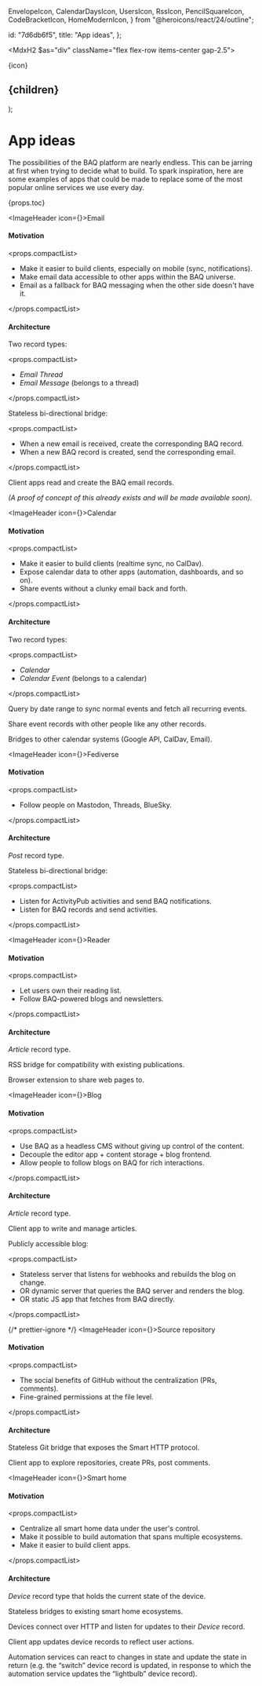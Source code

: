   EnvelopeIcon,
  CalendarDaysIcon,
  UsersIcon,
  RssIcon,
  PencilSquareIcon,
  CodeBracketIcon,
  HomeModernIcon,
} from "@heroicons/react/24/outline";

  id: "7d6db6f5",
  title: "App ideas",
};

  <MdxH2 $as="div" className="flex flex-row items-center gap-2.5">
    <div className="w-8 text-amber-500">{icon}</div>
    <h2
      id={slugify(onlyText(children))}
      className="scroll-mt-24 lg:scroll-mt-28"
    >
      {children}
    </h2>
  </MdxH2>
);

# App ideas

The possibilities of the BAQ platform are nearly endless. This can be jarring at first when trying to decide what to build. To spark inspiration, here are some examples of apps that could be made to replace some of the most popular online services we use every day.

{props.toc}

<ImageHeader icon={<EnvelopeIcon />}>Email</ImageHeader>

#### Motivation

<props.compactList>

- Make it easier to build clients, especially on mobile (sync, notifications).
- Make email data accessible to other apps within the BAQ universe.
- Email as a fallback for BAQ messaging when the other side doesn't have it.

</props.compactList>

#### Architecture

Two record types:

<props.compactList>

- _Email Thread_
- _Email Message_ (belongs to a thread)

</props.compactList>

Stateless bi-directional bridge:

<props.compactList>

- When a new email is received, create the corresponding BAQ record.
- When a new BAQ record is created, send the corresponding email.

</props.compactList>

Client apps read and create the BAQ email records.

_(A proof of concept of this already exists and will be made available soon)._

<ImageHeader icon={<CalendarDaysIcon />}>Calendar</ImageHeader>

#### Motivation

<props.compactList>

- Make it easier to build clients (realtime sync, no CalDav).
- Expose calendar data to other apps (automation, dashboards, and so on).
- Share events without a clunky email back and forth.

</props.compactList>

#### Architecture

Two record types:

<props.compactList>

- _Calendar_
- _Calendar Event_ (belongs to a calendar)

</props.compactList>

Query by date range to sync normal events and fetch all recurring events.

Share event records with other people like any other records.

Bridges to other calendar systems (Google API, CalDav, Email).

<ImageHeader icon={<UsersIcon />}>Fediverse</ImageHeader>

#### Motivation

<props.compactList>

- Follow people on Mastodon, Threads, BlueSky.

</props.compactList>

#### Architecture

_Post_ record type.

Stateless bi-directional bridge:

<props.compactList>

- Listen for ActivityPub activities and send BAQ notifications.
- Listen for BAQ records and send activities.

</props.compactList>

<ImageHeader icon={<RssIcon />}>Reader</ImageHeader>

#### Motivation

<props.compactList>

- Let users own their reading list.
- Follow BAQ-powered blogs and newsletters.

</props.compactList>

#### Architecture

_Article_ record type.

RSS bridge for compatibility with existing publications.

Browser extension to share web pages to.

<ImageHeader icon={<PencilSquareIcon />}>Blog</ImageHeader>

#### Motivation

<props.compactList>

- Use BAQ as a headless CMS without giving up control of the content.
- Decouple the editor app + content storage + blog frontend.
- Allow people to follow blogs on BAQ for rich interactions.

</props.compactList>

#### Architecture

_Article_ record type.

Client app to write and manage articles.

Publicly accessible blog:

<props.compactList>

- Stateless server that listens for webhooks and rebuilds the blog on change.
- OR dynamic server that queries the BAQ server and renders the
  blog.
- OR static JS app that fetches from BAQ directly.

</props.compactList>

{/* prettier-ignore */}
<ImageHeader icon={<CodeBracketIcon />}>Source repository</ImageHeader>

#### Motivation

<props.compactList>

- The social benefits of GitHub without the centralization (PRs, comments).
- Fine-grained permissions at the file level.

</props.compactList>

#### Architecture

Stateless Git bridge that exposes the Smart HTTP protocol.

Client app to explore repositories, create PRs, post comments.

<ImageHeader icon={<HomeModernIcon />}>Smart home</ImageHeader>

#### Motivation

<props.compactList>

- Centralize all smart home data under the user's control.
- Make it possible to build automation that spans multiple ecosystems.
- Make it easier to build client apps.

</props.compactList>

#### Architecture

_Device_ record type that holds the current state of the device.

Stateless bridges to existing smart home ecosystems.

Devices connect over HTTP and listen for updates to their _Device_ record.

Client app updates device records to reflect user actions.

Automation services can react to changes in state and update the state in return (e.g. the “switch” device record is updated, in response to which the automation service updates the “lightbulb” device record).

